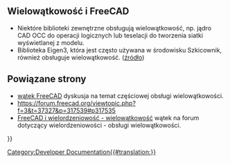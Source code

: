 <languages/>

{{VeryImportantMessage|Jest to temat, który wymaga rozwinięcia.}}

<span id="Multithreading_in_FreeCAD"></span>
==Wielowątkowość i FreeCAD==

* Niektóre biblioteki zewnętrzne obsługują wielowątkowość, np. jądro CAD OCC do operacji logicznych lub teselacji do tworzenia siatki wyświetlanej z modelu. 
* Biblioteka Eigen3, która jest często używana w środowisku Szkicownik, również obsługuje wielowątkowość. ([https://forum.freecad.org/viewtopic.php?f=3&t=37327&p=317539#p317535 źródło])

<span id="Related_links"></span>
==Powiązane strony==

* [https://forum.freecad.org/viewtopic.php?f=4&t=17501&p=173095 wątek FreeCAD] dyskusja na temat częściowej obsługi wielowątkowości.
* https://forum.freecad.org/viewtopic.php?f=3&t=37327&p=317539#p317535
* [https://forum.freecad.org/viewtopic.php?f=8&t=37398 FreeCAD i wielordzeniowość - wielowątkowość] wątek na forum dotyczący wielordzeniowości - obsługi wielowątkowości.


{{Powerdocnavi{{#translation:}}}}
[[Category:Developer Documentation{{#translation:}}]]